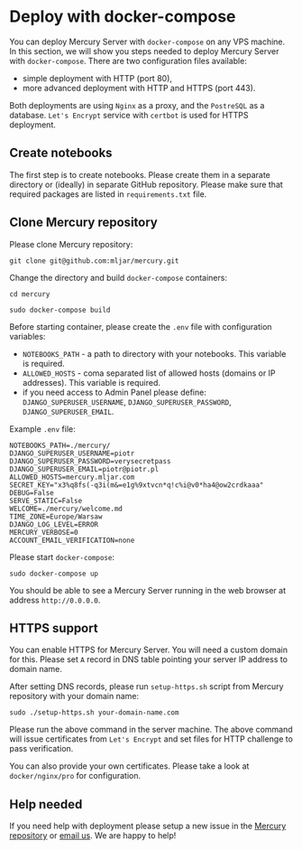 # Deploy with docker-compose

You can deploy Mercury Server with `docker-compose` on any VPS machine. In this section, we will show you steps needed to deploy Mercury Server with `docker-compose`. 
There are two configuration files available:
- simple deployment with HTTP (port 80),
- more advanced deployment with HTTP and HTTPS (port 443). 

Both deployments are using `Nginx` as a proxy, and the `PostreSQL` as a database. `Let's Encrypt` service with `certbot` is used for HTTPS deployment. 

## Create notebooks 

The first step is to create notebooks. Please create them in a separate directory or (ideally) in separate GitHub repository. 
Please make sure that required packages are listed in `requirements.txt` file.

## Clone Mercury repository

Please clone Mercury repository:

```
git clone git@github.com:mljar/mercury.git
```

Change the directory and build `docker-compose` containers:

```
cd mercury

sudo docker-compose build
```

Before starting container, please create the `.env` file with configuration variables:

- `NOTEBOOKS_PATH` - a path to directory with your notebooks. This variable is required.
- `ALLOWED_HOSTS` - coma separated list of allowed hosts (domains or IP addresses). This variable is required.
- if you need access to Admin Panel please define: `DJANGO_SUPERUSER_USERNAME`, `DJANGO_SUPERUSER_PASSWORD`, `DJANGO_SUPERUSER_EMAIL`.

Example `.env` file:

```
NOTEBOOKS_PATH=./mercury/
DJANGO_SUPERUSER_USERNAME=piotr
DJANGO_SUPERUSER_PASSWORD=verysecretpass
DJANGO_SUPERUSER_EMAIL=piotr@piotr.pl
ALLOWED_HOSTS=mercury.mljar.com
SECRET_KEY="x3%q8fs(-q3i(m&=e1g%9xtvcn*q!c%i@v0*ha4@ow2crdkaaa"
DEBUG=False
SERVE_STATIC=False
WELCOME=./mercury/welcome.md
TIME_ZONE=Europe/Warsaw
DJANGO_LOG_LEVEL=ERROR
MERCURY_VERBOSE=0
ACCOUNT_EMAIL_VERIFICATION=none
```

Please start `docker-compose`:

```
sudo docker-compose up
```

You should be able to see a Mercury Server running in the web browser at address `http://0.0.0.0`.

## HTTPS support

You can enable HTTPS for Mercury Server. You will need a custom domain for this. Please set `A` record in DNS table pointing your server IP address to domain name.

After setting DNS records, please run `setup-https.sh` script from Mercury repository with your domain name:

```
sudo ./setup-https.sh your-domain-name.com
```

Please run the above command in the server machine. The above command will issue certificates from `Let's Encrypt` and set files for HTTP challenge to pass verification.

You can also provide your own certificates. Please take a look at `docker/nginx/pro` for configuration.

## Help needed

If you need help with deployment please setup a new issue in the [Mercury repository](https://github.com/mljar/mercury) or [email us](/support/contact/). We are happy to help!

